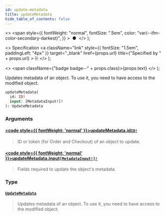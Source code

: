 ```yaml
---
id: update-metadata
title: updateMetadata
hide_table_of_contents: false
---
```


  <>
    <span
      style={{
        fontWeight: "normal",
        fontSize: ".5em",
        color: "var(--ifm-color-secondary-darkest)",
      }}
    >
      &nbsp;●&nbsp;
    </span>
  </>
);

  <>
    Specification
    <a
      className="link"
      style={{ fontSize: "1.5em", paddingLeft: "4px" }}
      target="\_blank"
      href={props.url}
      title={"Specified by " + props.url}
    >
      ⎘
    </a>
  </>
);

  <>
    <span className={"badge badge--" + props.class}>{props.text}</span>
  </>
);

Updates metadata of an object. To use it, you need to have access to the modified object.

```graphql
updateMetadata(
  id: ID!
  input: [MetadataInput!]!
): UpdateMetadata
```

### Arguments

#### [<code style={{ fontWeight: 'normal' }}>updateMetadata.<b>id</b></code>](#)<Bullet />[`ID!`](../../api-reference/miscellaneous/scalars/id) <Badge class="secondary" text="non-null"/> <Badge class="secondary" text="scalar"/> <Badge class="secondary" text="miscellaneous"/>

> ID or token (for Order and Checkout) of an object to update.

#### [<code style={{ fontWeight: 'normal' }}>updateMetadata.<b>input</b></code>](#)<Bullet />[`[MetadataInput!]!`](../../api-reference/miscellaneous/inputs/metadata-input) <Badge class="secondary" text="non-null"/> <Badge class="secondary" text="input"/> <Badge class="secondary" text="miscellaneous"/>

> Fields required to update the object's metadata.

### Type

#### [`UpdateMetadata`](../../api-reference/miscellaneous/objects/update-metadata) <Badge class="secondary" text="object"/> <Badge class="secondary" text="miscellaneous"/>

> Updates metadata of an object. To use it, you need to have access to the modified object.
